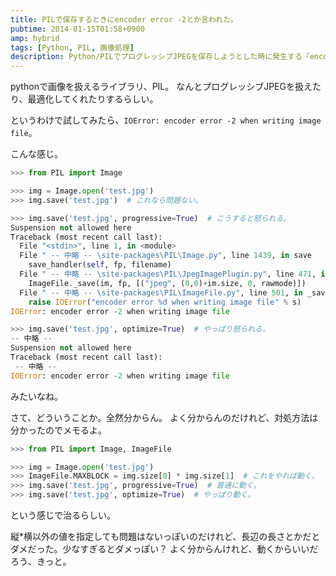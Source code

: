 ```yaml
---
title: PILで保存するときにencoder error -2とか言われた。
pubtime: 2014-01-15T01:58+0900
amp: hybrid
tags: [Python, PIL, 画像処理]
description: Python/PILでプログレッシブJPEGを保存しようとした時に発生する「encoder error -2 when writing image file」というエラーへの対処方法です。
---
```


pythonで画像を扱えるライブラリ、PIL。
なんとプログレッシブJPEGを扱えたり、最適化してくれたりするらしい。

というわけで試してみたら、`IOError: encoder error -2 when writing image file`。

こんな感じ。
``` python
>>> from PIL import Image

>>> img = Image.open('test.jpg')
>>> img.save('test.jpg')  # これなら問題ない。

>>> img.save('test.jpg', progressive=True)  # こうすると怒られる。
Suspension not allowed here
Traceback (most recent call last):
  File "<stdin>", line 1, in <module>
  File " -- 中略 -- \site-packages\PIL\Image.py", line 1439, in save
    save_handler(self, fp, filename)
  File " -- 中略 -- \site-packages\PIL\JpegImagePlugin.py", line 471, in _save
    ImageFile._save(im, fp, [("jpeg", (0,0)+im.size, 0, rawmode)])
  File " -- 中略 -- \site-packages\PIL\ImageFile.py", line 501, in _save
    raise IOError("encoder error %d when writing image file" % s)
IOError: encoder error -2 when writing image file

>>> img.save('test.jpg', optimize=True)  # やっぱり怒られる。
-- 中略 --
Suspension not allowed here
Traceback (most recent call last):
 -- 中略 --
IOError: encoder error -2 when writing image file
```
みたいなね。

さて、どういうことか。全然分からん。
よく分からんのだけれど、対処方法は分かったのでメモるよ。

``` python
>>> from PIL import Image, ImageFile

>>> img = Image.open('test.jpg')
>>> ImageFile.MAXBLOCK = img.size[0] * img.size[1]  # これをやれば動く。
>>> img.save('test.jpg', progressive=True)  # 普通に動く。
>>> img.save('test.jpg', optimize=True)  # やっぱり動く。
```
という感じで治るらしい。

縦\*横以外の値を指定しても問題はないっぽいのだけれど、長辺の長さとかだとダメだった。少なすぎるとダメっぽい？
よく分からんけれど、動くからいいだろう、きっと。
